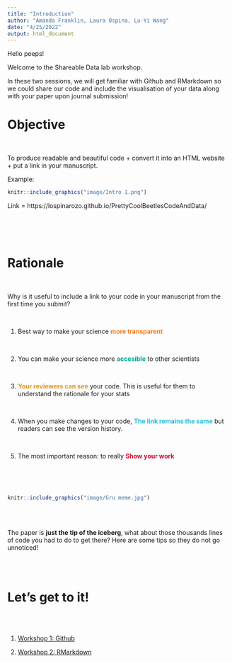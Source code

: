 ```yaml
---
title: "Introduction"
author: "Amanda Franklin, Laura Ospina, Lu-Yi Wang"
date: "4/25/2022"
output: html_document
---
```


Hello peeps!

Welcome to the Shareable Data lab workshop. 

In these two sessions, we will get familiar with Github and RMarkdown so we could share our code and include the visualisation of your data along with your paper upon journal submission!

# Objective

<br>

To produce readable and beautiful code + convert it into an HTML website + put a link in your manuscript.  

Example:

```r
knitr::include_graphics("image/Intro 1.png")
```

Link = https://lospinarozo.github.io/PrettyCoolBeetlesCodeAndData/ 

<br>
<br>
<br>

# Rationale

<br>

Why is it useful to include a link to your code in your manuscript from the first time you submit? 

<br>

1) Best way to make your science <span style="color: #f6781d">**more transparent**</span> 

<br>

2) You can make your science more <span style="color: #00a68d">**accesible**</span> to other scientists  

<br>

3) <span style="color: #db9622">**Your reviewers can see**</span> your code. This is useful for them to understand the rationale for your stats  

<br>

4) When you make changes to your code, <span style="color: #26bed9">**The link remains the same**</span> but readers can see the version history.  

<br>

5) The most important reason: to really <span style="color: #da0728">**Show your work**</span>

<br>
<br>
<br>

```r
knitr::include_graphics("image/Gru meme.jpg")
```

<br>
<br>

The paper is **just the tip of the iceberg**, what about those thousands  lines of code you had to do to get there? Here are some tips so they do not go unnoticed!

<br>
<br>

# Let's get to it!

<br>
<br>

1. [Workshop 1: Github](workshopGithub.html) 

1. [Workshop 2: RMarkdown](workshopRMarkdown.html) 
